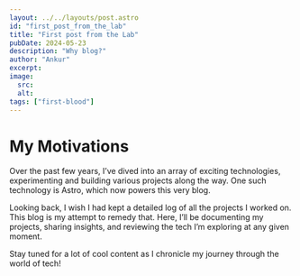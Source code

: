 ```yaml
---
layout: ../../layouts/post.astro
id: "first_post_from_the_lab"
title: "First post from the Lab"
pubDate: 2024-05-23
description: "Why blog?"
author: "Ankur"
excerpt:
image:
  src:
  alt:
tags: ["first-blood"]
---
```



# My Motivations

Over the past few years, I’ve dived into an array of exciting technologies, experimenting and building various projects along the way. One such technology is <span class="text-orange-600">Astro</span>, which now powers this very blog.

Looking back, I wish I had kept a detailed log of all the projects I worked on. This blog is my attempt to remedy that. Here, I’ll be documenting my projects, sharing insights, and reviewing the tech I’m exploring at any given moment.

Stay tuned for a lot of cool content as I chronicle my journey through the world of tech!
